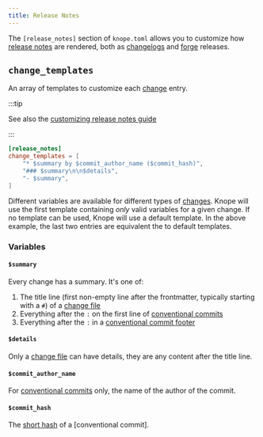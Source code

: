 ```yaml
---
title: Release Notes
---
```



The `[release_notes]` section of `knope.toml` allows you to customize how [release notes] are rendered, both as
[changelogs][changelog] and [forge] releases.

## `change_templates` <Badge text="Knope 0.21.1+" variant="tip" />

An array of templates to customize each [change] entry.

:::tip

See also the [customizing release notes guide](/recipes/customizing-release-notes#customizing-change-entries)

:::

```toml title="knope.toml"
[release_notes]
change_templates = [
    "* $summary by $commit_author_name ($commit_hash)",
    "### $summary\n\n$details",
    "- $summary",
]
```

Different variables are available for different types of [changes][change].
Knope will use the first template containing _only_ valid variables for a given change.
If no template can be used, Knope will use a default template.
In the above example, the last two entries are equivalent the to default templates.

### Variables

#### `$summary`

Every change has a summary. It's one of:

1. The title line (first non-empty line after the frontmatter, typically starting with a `#`) of a [change file]
2. Everything after the `:` on the first line of [conventional commits]
3. Everything after the `:` in a [conventional commit footer]

#### `$details`

Only a [change file] can have details, they are any content after the title line.

#### `$commit_author_name`

For [conventional commits] only, the name of the author of the commit.

#### `$commit_hash`

The [short hash](https://git-scm.com/book/en/v2/Git-Tools-Revision-Selection) of a [conventional commit].

[change]: /reference/concepts/change
[changelog]: /reference/concepts/changelog
[change file]: /reference/concepts/change-file
[conventional commits]: /reference/concepts/conventional-commits
[conventional commit footer]: /reference/concepts/conventional-commits#footers
[forge]: /reference/concepts/forge
[release notes]: /reference/concepts/release-notes
